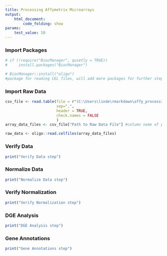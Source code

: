 ```yaml
---
title: Processing Affymetrix Microarrays
output: 
    html_document:
        code_folding: show
params:
    test_value: 10
---
```


### Import Packages
```r
# if (!require("BiocManager", quietly = TRUE))
#     install.packages("BiocManager")

# BiocManager::install("oligo")
#package for reading CEL files, will add more packages for further steps
```
### Import Raw Data
```r
csv_file <- read.table(file = r"(C:\Users\linde\rmarkdown\affy_processing\data_runsheets\GLDS_6_runsheet.csv)", 
                       sep=",",
                       header = TRUE,
                       check.names = FALSE
                       )
array_data_files <- csv_file["Path to Raw Data File"] #column name of paths

raw_data <- oligo::read.celfiles(array_data_files)
```

### Verify Data
```r
print("Verify Data step")
```
### Normalize Data
```r
print("Normalize Data step")
```
### Verify Normalization
```r
print("Verify Normalization step")
```
### DGE Analysis
```r
print("DGE Analysis step")
```
### Gene Annotations
```r
print("Gene Annotations step")
```